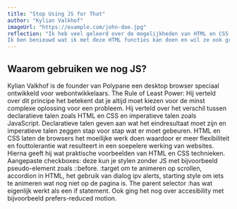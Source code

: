 ```yaml
---
title: "Stop Using JS for That"
author: "Kylian Valkhof"
imageUrl: "https://example.com/john-doe.jpg"
reflection: "Ik heb veel geleerd over de mogelijkheden van HTML en CSS en ik begrijp ook waarom het beter is om dingen zo simpel mogelijk op te lossen. Ook was dit de eerste keer dat ik over imperatieve en declaratieve talen had gehoord.
Ik ben benieuwd wat ik met deze HTML functies kan doen en wil ze ook graag gaan toepassen"
---
```


## Waarom gebruiken we nog JS?

Kylian Valkhof is de founder van Polypane een desktop browser speciaal ontwikkeld voor webontwikkelaars.
The Rule of Least Power: Hij verteld over dit principe het betekent dat je altijd moet kiezen voor de minst complexe oplossing voor een probleem.
Hij verteld over het verschil tussen declaratieve talen zoals HTML en CSS en imperatieve talen zoals JavaScript. Declaratieve talen geven aan wat het eindresultaat moet zijn
en imperatieve talen zeggen stap voor stap wat er moet gebeuren. HTML en CSS laten de browsers het moeilijke werk doen waardoor er meer flexibiliteit en fouttolerantie wat resulteert in een soepelere werking van websites.
Hierna geeft hij wat praktische voorbeelden van HTML en CSS technieken. Aangepaste checkboxes: deze kun je stylen zonder JS met bijvoorbeeld pseudo-element zoals ::before.
:target om te animeren op scrollen, accordion in HTML, het gebruik van dialog ipv alerts, starting style om iets te animeren wat nog niet op de pagina is. The parent selector :has wat eigenlijk werkt als een if statement.
Ook ging het nog over accesibility met bijvoorbeeld prefers-reduced motion.
